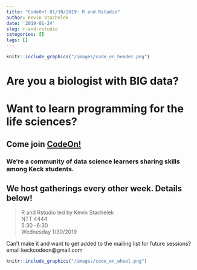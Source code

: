```yaml
---
title: "CodeOn! 01/30/2019: R and Rstudio"
author: Kevin Stachelek
date: '2019-01-24'
slug: r-and-rstudio
categories: []
tags: []
---
```


```r
knitr::include_graphics("/images/code_on_header.png")
```

# Are you a biologist with __BIG__ data? 

# Want to learn programming for the life sciences? 

## Come join [CodeOn!](https://keckcodeon.netlify.com) 

### We're a community of data science learners sharing skills among Keck students. 

## We host gatherings every other week. Details below!


> R and Rstudio
led by Kevin Stachelek  
NTT 4444  
5:30 -6:30  
Wednesday 1/30/2019


Can't make it and want to get added to the mailing list for future sessions? email keckcodeon@gmail.com

```r
knitr::include_graphics("/images/code_on_wheel.png")
```

